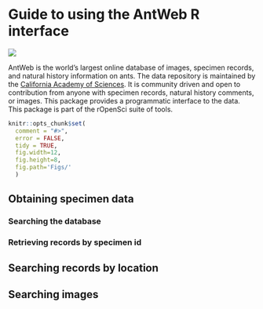 <!--
%\VignetteEngine{knitr::knitr}
%\VignetteIndexEntry{An Introduction to the EML package}
-->

# Guide to using the AntWeb R interface

![](http://www.antweb.org/images/casent0104669/casent0104669_d_1_high.jpg)

AntWeb is the world's largest online database of images, specimen records, and natural history information on ants. The data repository is maintained by the [California Academy of Sciences](http://www.calacademy.org/). It is community driven and open to contribution from anyone with specimen records, natural history comments, or images. This package provides a programmatic interface to the data. This package is part of the rOpenSci suite of tools.

```r
knitr::opts_chunk$set(
  comment = "#>",
  error = FALSE,
  tidy = TRUE,
  fig.width=12, 
  fig.height=8, 
  fig.path='Figs/'
  )
```

## Obtaining specimen data  

### Searching the database  
### Retrieving records by specimen id  


## Searching records by location  

## Searching images  






